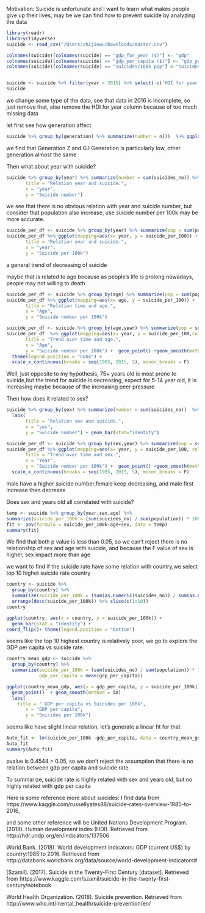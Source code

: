 Motivation: Suicide is unfortunate and I want to learn what makes people give up their lives, may be we can find how to prevent suicide by analyzing the data

```r
library(readr)
library(tidyverse)
suicide <- read_csv("/Users/zhijiewu/Downloads/master.csv")

colnames(suicide)[colnames(suicide) == "gdp_for_year ($)"] <- "gdp"
colnames(suicide)[colnames(suicide) == "gdp_per_capita ($)"] <- "gdp_per_capita"
colnames(suicide)[colnames(suicide) == "suicides/100k pop"] <-"suicides_per_100k"


suicide <- suicide %>% filter(year < 2016) %>% select(-c('HDI for year'))
suicide
```
we change some type of the data, see that data in 2016 is incomplete, so just remove that, also remove the HDI for year column because of too much missing data

let first see how generation affect
```r
suicide %>% group_by(generation) %>% summarize(number = n())  %>% ggplot(mapping=aes(x= generation, y = number)) +  geom_bar(stat="identity")
```
we find that Generation Z and G.I Generation is particularly low, other generation almost the same

Then what about year with suicide?

```r
suicide %>% group_by(year) %>% summarize(number = sum(suicides_no)) %>% ggplot(mapping=aes(x= year, y = number)) +  geom_bar(stat="identity") +  labs(
       title = "Relation year and suicide.",
       x = "year", 
       y = "Suicide number")
```

we see that there is no obvious relation with year and suicide number, but consider that population also increase, use suicide number per 100k may be more accurate.

```r
suicide_per_df <- suicide %>% group_by(year) %>% summarize(pop = sum(population), number = sum(suicides_no), suicide_per_100 = (number/pop) * 100000)
suicide_per_df %>% ggplot(mapping=aes(x= year, y = suicide_per_100)) +  geom_point()+  labs(
       title = "Relation year and suicide.",
       x = "year", 
       y = "Suicide per 100k")
```

a general trend of decreasing of suicide

maybe that is related to age because as people's life is prolong nowadays, people may not willing to death
```r
suicide_per_df <- suicide %>% group_by(age) %>% summarize(pop = sum(population), number = sum(suicides_no), suicide_per_100 = (number/pop) * 100000)
suicide_per_df %>% ggplot(mapping=aes(x= age, y = suicide_per_100)) +  geom_bar(stat="identity") + labs(
       title = "Relation time and age.",
       x = "Age", 
       y = "Suicide number per 100k") 

suicide_per_df <- suicide %>% group_by(age,year) %>% summarize(pop = sum(population), number = sum(suicides_no), suicide_per_100 = (number/pop) * 100000)
suicide_per_df  %>% ggplot(mapping=aes(x= year, y = suicide_per_100,col = age)) +  facet_grid(age~year, scales = "free_y") + labs(
       title = "Trend over time and age.",
       x = "Age", 
       y = "Suicide number per 100k") +  geom_point() +geom_smooth(method = lm) + 
  theme(legend.position = "none") + 
  scale_x_continuous(breaks = seq(1985, 2015, 5), minor_breaks = F)

```

Well, just opposite to my hypothesis, 75+ years old is most prone to suicide,but the trend for suicide is decreasing, expect for 5-14 year old, it is increasing maybe because of the increasing peer pressure

Then how does it related to sex?

```r
suicide %>% group_by(sex) %>% summarize(number = sum(suicides_no))  %>% ggplot(mapping=aes(x= sex, y = number)) + 
  labs(
       title = "Relation sex and suicide.",
       x = "sex", 
       y = "Suicide number") + geom_bar(stat="identity")

suicide_per_df <- suicide %>% group_by(sex,year) %>% summarize(pop = sum(population), number = sum(suicides_no), suicide_per_100 = (number/pop) * 100000)
suicide_per_df %>% ggplot(mapping=aes(x= year, y = suicide_per_100, col = sex)) +  facet_grid(sex~year, scales = "free_y") + labs(
       title = "Trend over time and sex.",
       x = "Year", 
       y = "Suicide number per 100k") +  geom_point() +geom_smooth(method = lm) + 
  scale_x_continuous(breaks = seq(1985, 2015, 5), minor_breaks = F)
```
male have a higher suicide number,female keep decreasing, and male first increase then decrease

Does sex and years old all correlated with suicide?
```r
temp <- suicide %>% group_by(year,sex,age) %>% 
summarize(suicide_per_100k = (sum(suicides_no) / sum(population)) * 100000)
fit <- aov(formula = suicide_per_100k~age+sex, data = temp)
summary(fit)
```
We find that both p value is less than 0.05, so we can't reject there is no relationship of sex and age with suicide, and because the F value of sex is higher, sex impact more than age


we want to find if the suicide rate have some relation with country,we select top 10 highet suicide rate country

```r

country <- suicide %>%
  group_by(country) %>%
  summarize(suicide_per_100k = (sum(as.numeric(suicides_no)) / sum(as.numeric(population))) * 100000) %>%
  arrange(desc(suicide_per_100k)) %>% slice(c(1:10))
country

ggplot(country, aes(x = country, y = suicide_per_100k)) + 
  geom_bar(stat = "identity") + 
coord_flip()+ theme(legend.position = "bottom")
```
seems like the top 10 highest country is relatively poor, we go to explore the GDP per capita vs suicide rate.

```r
country_mean_gdp <- suicide %>%
  group_by(country) %>%
  summarize(suicide_per_100k = (sum(suicides_no) / sum(population)) * 100000, 
            gdp_per_capita = mean(gdp_per_capita))

ggplot(country_mean_gdp, aes(x = gdp_per_capita, y = suicide_per_100k)) + 
  geom_point()  + geom_smooth(method = lm)
  labs(
    title = " GDP per capita vs Suicides per 100k", 
       x = "GDP per capita", 
       y = "Suicides per 100k") 
```
seems like have slight linear relation, let's generate a linear fit for that

```r
Auto_fit <- lm(suicide_per_100k ~gdp_per_capita, data = country_mean_gdp)
Auto_fit
summary(Auto_fit)
```
pvalue is 0.4544 > 0.05, so we don't reject the assumption that there is no relation between gdp per capita and suicide rate.

To summarize, suicide rate is highly related with sex and years old, but no highly related with gdp per capita

Here is some reference more about suicides:
I find data from https://www.kaggle.com/russellyates88/suicide-rates-overview-1985-to-2016,

and some other reference will be 
United Nations Development Program. (2018). Human development index (HDI). Retrieved from http://hdr.undp.org/en/indicators/137506

World Bank. (2018). World development indicators: GDP (current US$) by country:1985 to 2016. Retrieved from http://databank.worldbank.org/data/source/world-development-indicators#

[Szamil]. (2017). Suicide in the Twenty-First Century [dataset]. Retrieved from https://www.kaggle.com/szamil/suicide-in-the-twenty-first-century/notebook

World Health Organization. (2018). Suicide prevention. Retrieved from http://www.who.int/mental_health/suicide-prevention/en/